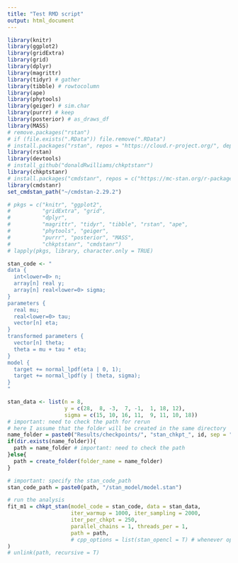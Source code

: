 ```yaml
---
title: "Test RMD script"
output: html_document
---
```


```r
library(knitr)
library(ggplot2)
library(gridExtra)
library(grid)
library(dplyr)
library(magrittr)
library(tidyr) # gather
library(tibble) # rowtocolumn
library(ape)
library(phytools)
library(geiger) # sim.char
library(purrr) # keep
library(posterior) # as_draws_df
library(MASS)
# remove.packages("rstan")
# if (file.exists(".RData")) file.remove(".RData")
# install.packages("rstan", repos = "https://cloud.r-project.org/", dependencies = TRUE)
library(rstan)
library(devtools)
# install_github("donaldRwilliams/chkptstanr")
library(chkptstanr)
# install.packages("cmdstanr", repos = c("https://mc-stan.org/r-packages/", getOption("repos")))
library(cmdstanr)
set_cmdstan_path("~/cmdstan-2.29.2")
```

```r
# pkgs = c("knitr", "ggplot2",
#          "gridExtra", "grid",
#          "dplyr",
#          "magrittr", "tidyr", "tibble", "rstan", "ape",
#          "phytools", "geiger",
#          "purrr", "posterior", "MASS",
#          "chkptstanr", "cmdstanr")
# lapply(pkgs, library, character.only = TRUE)
```


```r
stan_code <- "
data {
  int<lower=0> n;
  array[n] real y;
  array[n] real<lower=0> sigma;
}
parameters {
  real mu;
  real<lower=0> tau;
  vector[n] eta;
}
transformed parameters {
  vector[n] theta;
  theta = mu + tau * eta;
}
model {
  target += normal_lpdf(eta | 0, 1);
  target += normal_lpdf(y | theta, sigma);
}
"
```

```r
stan_data <- list(n = 8,
                  y = c(28,  8, -3,  7, -1,  1, 18, 12),
                  sigma = c(15, 10, 16, 11,  9, 11, 10, 18))
# important: need to check the path for rerun
# here I assume that the folder will be created in the same directory
name_folder = paste0("Results/checkpoints/", "stan_chkpt_", id, sep = "")
if(dir.exists(name_folder)){
  path = name_folder # important: need to check the path
}else{
  path = create_folder(folder_name = name_folder)
}

# important: specify the stan_code_path
stan_code_path = paste0(path, "/stan_model/model.stan")

# run the analysis
fit_m1 = chkpt_stan(model_code = stan_code, data = stan_data,
                    iter_warmup = 1000, iter_sampling = 2000,
                    iter_per_chkpt = 250,
                    parallel_chains = 1, threads_per = 1,
                    path = path,
                    # cpp_options = list(stan_opencl = T) # whenever opencl is available
)
# unlink(path, recursive = T)
```




